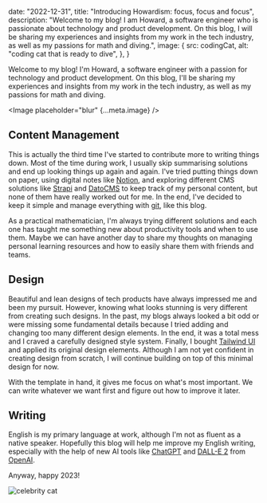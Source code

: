 
  date: "2022-12-31",
  title: "Introducing Howardism: focus, focus and focus",
  description:
    "Welcome to my blog! I am Howard, a software engineer who is passionate about technology and product development. On this blog, I will be sharing my experiences and insights from my work in the tech industry, as well as my passions for math and diving.",
  image: {
    src: codingCat,
    alt: "coding cat that is ready to dive",
  },
}

Welcome to my blog! I'm Howard, a software engineer with a passion for technology and product development. On this blog, I'll be sharing my experiences and insights from my work in the tech industry, as well as my passions for math and diving.

<Image placeholder="blur" {...meta.image} />

## Content Management

This is actually the third time I've started to contribute more to writing things down. Most of the time during work, I usually skip summarising solutions and end up looking things up again and again. I've tried putting things down on paper, using digital notes like [Notion](https://www.notion.so), and exploring different CMS solutions like [Strapi](https://strapi.io) and [DatoCMS](https://www.datocms.com) to keep track of my personal content, but none of them have really worked out for me. In the end, I've decided to keep it simple and manage everything with [git](http://git-scm.com), like this blog.

As a practical mathematician, I'm always trying different solutions and each one has taught me something new about productivity tools and when to use them. Maybe we can have another day to share my thoughts on managing personal learning resources and how to easily share them with friends and teams.

## Design

Beautiful and lean designs of tech products have always impressed me and been my pursuit. However, knowing what looks stunning is very different from creating such designs. In the past, my blogs always looked a bit odd or were missing some fundamental details because I tried adding and changing too many different design elements. In the end, it was a total mess and I craved a carefully designed style system. Finally, I bought [Tailwind UI](https://tailwindui.com) and applied its original design elements. Although I am not yet confident in creating design from scratch, I will continue building on top of this minimal design for now.

With the template in hand, it gives me focus on what's most important. We can write whatever we want first and figure out how to improve it later.

## Writing

English is my primary language at work, although I'm not as fluent as a native speaker. Hopefully this blog will help me improve my English writing, especially with the help of new AI tools like [ChatGPT](https://openai.com/blog/chatgpt/) and [DALL-E 2](https://openai.com/dall-e-2/) from [OpenAI](https://openai.com).

Anyway, happy 2023!

<Image src={celebratingCat} alt="celebrity cat" placeholder="blur" />
